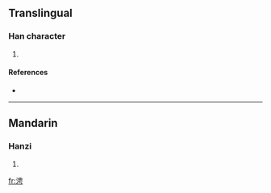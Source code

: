 ==Translingual==

===Han character===
{{Han char|rn=85|rad=水|as=07|sn=10|four=3512<sub>7</sub>|canj=水中田尸 (ELWS)}}

# {{defn|Han|sort=水07}}

====References====
* {{Han ref|kx=0626.020|dkj=17520|hdz=31624.020|uh=6D84|ud=28036|bh=D263|bd=53859}}

----

==Mandarin==

===Hanzi===
{{cmn-hanzi|pin=[[pīn]] ([[pin1]])|wg=p'in<sup>1</sup>}}

# {{defn|Mandarin|sort=水07}}

[[fr:涄]]
